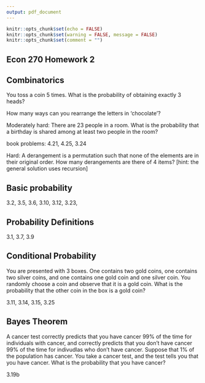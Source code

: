 ```yaml
---
output: pdf_document
---
```


```r
knitr::opts_chunk$set(echo = FALSE)
knitr::opts_chunk$set(warning = FALSE, message = FALSE) 
knitr::opts_chunk$set(comment = "")
```

## Econ 270 Homework 2

## Combinatorics

You toss a coin 5 times. What is the probability of obtaining exactly 3 heads?

How many ways can you rearrange the letters in 'chocolate'?

Moderately hard: There are 23 people in a room. What is the probability that a birthday is shared among at least two people in the room?

book problems: 4.21, 4.25, 3.24

Hard: A derangement is a permutation such that none of the elements are in their original order. How many derangements are there of 4 items? [hint: the general solution uses recursion]

## Basic probability

3.2, 3.5, 3.6, 3.10, 3.12, 3.23,

## Probability Definitions

3.1, 3.7, 3.9

## Conditional Probability

You are presented with 3 boxes. One contains two gold coins, one contains two silver coins, and one contains one gold coin and one silver coin. You randomly choose a coin and observe that it is a gold coin. What is the probability that the other coin in the box is a gold coin?

3.11, 3.14, 3.15, 3.25

## Bayes Theorem

A cancer test correctly predicts that you have cancer 99\% of the time for individuals with cancer, and correctly predicts that you don't have cancer 99\% of the time for indivudlas who don't have cancer. Suppose that 1\% of the population has cancer. You take a cancer test, and the test tells you that you have cancer. What is the probability that you have cancer?

3.19b